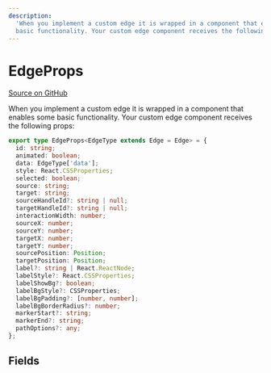 ```yaml
---
description:
  'When you implement a custom edge it is wrapped in a component that enables some
  basic functionality. Your custom edge component receives the following props:'
---
```


# EdgeProps

[Source on GitHub](https://github.com/xyflow/xyflow/blob/main/packages/react/src/types/edges.ts/#L100)

When you implement a custom edge it is wrapped in a component that enables some
basic functionality. Your custom edge component receives the following props:

```ts
export type EdgeProps<EdgeType extends Edge = Edge> = {
  id: string;
  animated: boolean;
  data: EdgeType['data'];
  style: React.CSSProperties;
  selected: boolean;
  source: string;
  target: string;
  sourceHandleId?: string | null;
  targetHandleId?: string | null;
  interactionWidth: number;
  sourceX: number;
  sourceY: number;
  targetX: number;
  targetY: number;
  sourcePosition: Position;
  targetPosition: Position;
  label?: string | React.ReactNode;
  labelStyle?: React.CSSProperties;
  labelShowBg?: boolean;
  labelBgStyle?: CSSProperties;
  labelBgPadding?: [number, number];
  labelBgBorderRadius?: number;
  markerStart?: string;
  markerEnd?: string;
  pathOptions?: any;
};
```

## Fields

<APIDocs typeName="EdgeProps" />
